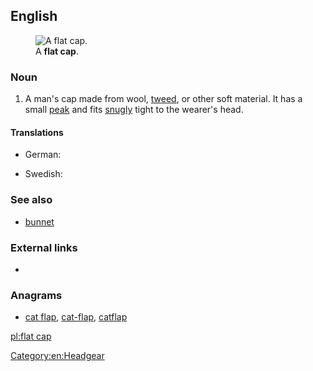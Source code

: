 ==English==
[[File:Flat-cap.jpg|thumb|right|A '''flat cap'''.]]

===Noun===
{{en-noun|head=[[flat]] [[cap]]}}

# A man's cap made from wool, [[tweed]], or other soft material. It has a small [[peak]] and fits [[snugly]] tight to the wearer's head.

====Translations====
{{trans-top|man's cap made from wool, tweed, or other soft material.}}
* German: {{t|de|Schiebermütze|f}}
{{trans-mid}}
* Swedish: {{t|sv|gubbkeps|c}}
{{trans-bottom}}

===See also===
* [[bunnet]]

===External links===
* {{pedia}}

===Anagrams===
* [[cat flap#English|cat flap]], [[cat-flap#English|cat-flap]], [[catflap#English|catflap]]

[[Category:en:Headgear]]

[[pl:flat cap]]